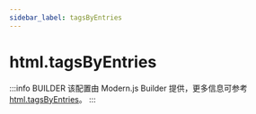```yaml
---
sidebar_label: tagsByEntries
---
```


# html.tagsByEntries

:::info BUILDER
该配置由 Modern.js Builder 提供，更多信息可参考 [html.tagsByEntries](https://modernjs.dev/builder/api/config-html.html#html-tagsbyentries)。
:::


<Main />
